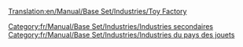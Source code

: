 [[Translation:en/Manual/Base Set/Industries/Toy Factory]]

{{fr/Manual/Base Set/Industries/Industries|image=en/Manual/Base Set/ToyFactory.png
|nom=Fabrique de jouets
|climats=[[fr/Manual/Climat#pays-des-jouets|Pays des jouets]]
|accepte=[[fr/Manual/Base Set/Cargos/Plastique|Plastique]], [[fr/Manual/Base Set/Cargos/Batterie|Batterie]]
|produit=[[fr/Manual/Base Set/Cargos/Jouet|Jouet]]
|notes=Absent des autres [[fr/Manual/Climat|climats]].
}}
{{fr/Manual/Amorce}}

[[Category:fr/Manual/Base Set/Industries/Industries secondaires]]
[[Category:fr/Manual/Base Set/Industries/Industries du pays des jouets]]
